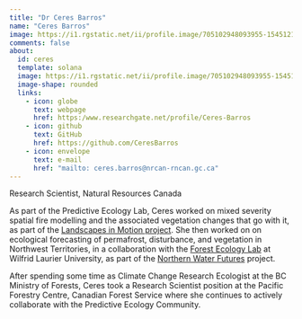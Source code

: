```yaml
---
title: "Dr Ceres Barros"
name: "Ceres Barros"
image: https://i1.rgstatic.net/ii/profile.image/705102948093955-1545121051789_Q512/Ceres-Barros.jpg
comments: false
about: 
  id: ceres
  template: solana
  image: https://i1.rgstatic.net/ii/profile.image/705102948093955-1545121051789_Q512/Ceres-Barros.jpg
  image-shape: rounded
  links: 
    - icon: globe
      text: webpage
      href: https:/www.researchgate.net/profile/Ceres-Barros
    - icon: github
      text: GitHub
      href: https://github.com/CeresBarros
    - icon: envelope
      text: e-mail
      href: "mailto: ceres.barros@nrcan-rncan.gc.ca"
---
```


::: {#ceres}
Research Scientist, Natural Resources Canada 

As part of the Predictive Ecology Lab, Ceres worked on mixed severity spatial fire modelling and the associated vegetation changes that go with it, as part of the [Landscapes in Motion project](https://www.landscapesinmotion.ca/). She then worked on on ecological forecasting of permafrost, disturbance, and vegetation in Northwest Territories, in a collaboration with the [Forest Ecology Lab](https://www.forestecology.ca/) at Wilfrid Laurier University, as part of the [Northern Water Futures](https://northernwaterfutures.wordpress.com/) project.

After spending some time as Climate Change Research Ecologist at the BC Ministry of Forests, Ceres took a Research Scientist position at the Pacific Forestry Centre, Canadian Forest Service where she continues to actively collaborate with the Predictive Ecology Community.
:::
